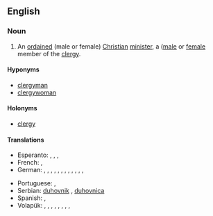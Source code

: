 ==English==

===Noun===
{{en-noun|pl2=clergypeople}}

# An [[ordained]] (male or female) [[Christian]] [[minister]], a ([[male]] or [[female]] member of the [[clergy]].

====Hyponyms====
* [[clergyman]]
* [[clergywoman]]

====Holonyms====
* [[clergy]]

====Translations====
{{trans-top|ordained (male or female) Christian minister, male or female member of the clergy}}
* Esperanto: {{qualifier|♂♀}} {{t-|eo|pastro}}, {{qualifier|♂}} {{t-|eo|virpastro}}, {{qualifier|neologism, ♂}} {{t-|eo|pastriĉo}}, {{qualifier|♀}} {{t-|eo|pastrino}}
* French: {{t+|fr|prêtre|m}}, {{t+|fr|prêtresse|f}}
* German: {{t+|de|Pfarrer|m}}, {{t-|de|Pfarrerin|f}}, {{t+|de|Pastor|m}}, {{t-|de|Pastorin|f}}, {{t+|de|Kleriker|m}}, {{t-|de|Klerikerin|f}}, {{t+|de|Geistlicher|m}}, {{t-|de|Geistliche|f}}, {{t-|de|Seelsorger|m}}, {{t-|de|Seelsorgerin|f}}, {{t-|de|Seelenhirt|m}}, {{t-|de|Seelenhirte|m}}, {{t-|de|Seelenhirtin|f}}
{{trans-mid}}
* Portuguese: {{t+|pt|clérigo|m}}, {{t-|pt|clériga|f}}
* Serbian: [[duhovnik]] {{m}}, [[duhovnica]] {{f}}
* Spanish: {{t+|es|clérigo|m}}, {{t-|es|clériga|f}}
* Volapük: {{qualifier|♂♀}} {{t+|vo|kultan}} {{qualifier|general}}, {{qualifier|♂}} {{t-|vo|hikultan}}, {{qualifier|♀}} {{t-|vo|jikultan}}, {{qualifier|♂♀}} {{t+|vo|pädan}} {{qualifier|Catholic}}, {{qualifier|♂}} {{t-|vo|hipädan}}, {{qualifier|♀}} {{t-|vo|jipädan}}, {{qualifier|♂♀}} {{t+|vo|pastan}} {{qualifier|Evangelical, Protestant}}, {{qualifier|♂}} {{t-|vo|hipastan}}, {{qualifier|♀}} {{t-|vo|jipastan}}  
{{trans-bottom}}